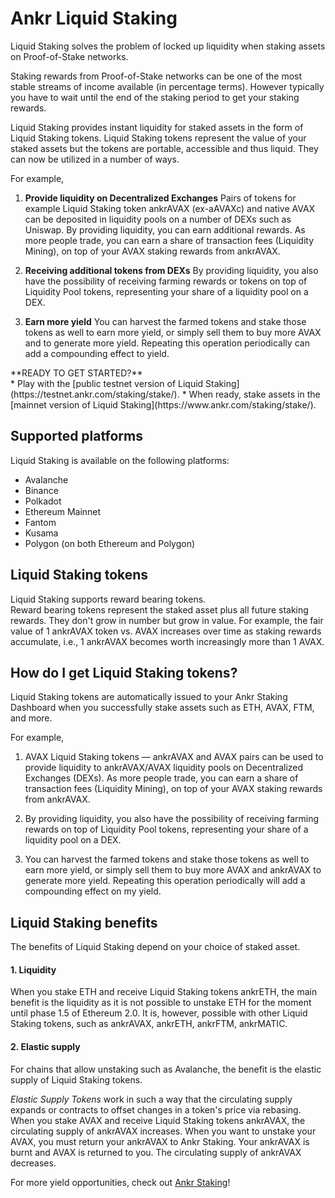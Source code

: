 
# Ankr Liquid Staking
Liquid Staking solves the problem of locked up liquidity when staking assets on Proof-of-Stake networks.

Staking rewards from Proof-of-Stake networks can be one of the most stable streams of income available (in percentage terms). 
However typically you have to wait until the end of the staking period to get your staking rewards.

Liquid Staking provides instant liquidity for staked assets in the form of Liquid Staking tokens.
Liquid Staking tokens represent the value of your staked assets but the tokens are portable, accessible and thus liquid. 
They can now be utilized in a number of ways.

For example,

1. **Provide liquidity on Decentralized Exchanges**
Pairs of tokens for example Liquid Staking token ankrAVAX (ex-aAVAXc) and native AVAX can be deposited in liquidity pools on a number of DEXs such as Uniswap. By providing liquidity, you can earn additional rewards. As more people trade, you can earn a share of transaction fees (Liquidity Mining), on top of your AVAX staking rewards from ankrAVAX.

2. **Receiving additional tokens from DEXs**
By providing liquidity, you also have the possibility of receiving farming rewards or tokens on top of Liquidity Pool tokens, representing your share of a liquidity pool on a DEX.

3. **Earn more yield**
You can harvest the farmed tokens and stake those tokens as well to earn more yield, or simply sell them to buy more AVAX and to generate more yield. Repeating this operation periodically can add a compounding effect to yield.

<Callout type="tip">
**READY TO GET STARTED?**<br/>
* Play with the [public testnet version of Liquid Staking](https://testnet.ankr.com/staking/stake/).
* When ready, stake assets in the [mainnet version of Liquid Staking](https://www.ankr.com/staking/stake/).
</Callout>

## Supported platforms
Liquid Staking is available on the following platforms:
* Avalanche
* Binance
* Polkadot
* Ethereum Mainnet
* Fantom
* Kusama 
* Polygon (on both Ethereum and Polygon)

## Liquid Staking tokens
Liquid Staking supports reward bearing tokens.<br/>
Reward bearing tokens represent the staked asset plus all future staking rewards. They don't grow in number but grow in value. 
For example, the fair value of 1 ankrAVAX token vs. AVAX increases over time as staking rewards accumulate, i.e., 1 ankrAVAX becomes worth increasingly more than 1 AVAX.

## How do I get Liquid Staking tokens?

Liquid Staking tokens are automatically issued to your Ankr Staking Dashboard when you successfully stake assets such as ETH, AVAX, FTM, and more.

For example,

1. AVAX Liquid Staking tokens — ankrAVAX and AVAX pairs can be used to provide liquidity to ankrAVAX/AVAX liquidity pools on Decentralized Exchanges (DEXs). As more people trade, you can earn a share of transaction fees (Liquidity Mining), on top of your AVAX staking rewards from ankrAVAX.

2. By providing liquidity, you also have the possibility of receiving farming rewards on top of Liquidity Pool tokens, representing your share of a liquidity pool on a DEX.

3. You can harvest the farmed tokens and stake those tokens as well to earn more yield, or simply sell them to buy more AVAX and ankrAVAX to generate more yield. Repeating this operation periodically will add a compounding effect on my yield.

## Liquid Staking benefits

The benefits of Liquid Staking depend on your choice of staked asset.

#### 1. Liquidity

When you stake ETH and receive Liquid Staking tokens ankrETH, the main benefit is the liquidity as it is not possible to unstake ETH for the moment until phase 1.5 of Ethereum 2.0.
It is, however, possible with other Liquid Staking tokens, such as ankrAVAX, ankrETH, ankrFTM, ankrMATIC.

#### 2. Elastic supply

For chains that allow unstaking such as Avalanche, the benefit is the elastic supply of Liquid Staking tokens. 

*Elastic Supply Tokens* work in such a way that the circulating supply expands or contracts to offset changes in a token's price via rebasing. 
When you stake AVAX and receive Liquid Staking tokens ankrAVAX, the circulating supply of ankrAVAX increases. 
When you want to unstake your AVAX, you must return your ankrAVAX to Ankr Staking. 
Your ankrAVAX is burnt and AVAX is returned to you. 
The circulating supply of ankrAVAX decreases. 

For more yield opportunities, check out [Ankr Staking](https://www.ankr.com/staking/stake/)!
